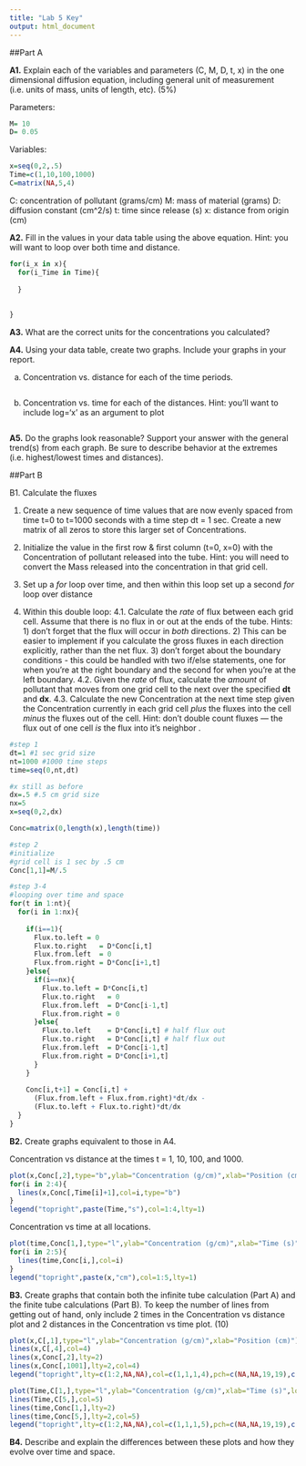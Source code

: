 ```yaml
---
title: "Lab 5 Key"
output: html_document
---
```


##Part A

**A1.** Explain each of the variables and parameters (C, M, D, t, x) in the one dimensional diffusion equation, including general unit of measurement (i.e. units of mass, units of length, etc). (5%)

Parameters:
```r
M= 10 
D= 0.05 
```
Variables: 
```r
x=seq(0,2,.5)
Time=c(1,10,100,1000) 
C=matrix(NA,5,4) 
```

C: concentration of pollutant (grams/cm)
M: mass of material (grams)
D: diffusion constant (cm^2/s)
t: time since release (s)
x: distance from origin (cm)

**A2.** Fill in the values in your data table using the above equation. Hint: you will want to loop over both time and distance.
```r
for(i_x in x){
  for(i_Time in Time){
    
  }
  
  
}


```

**A3.**  What are the correct units for the concentrations you calculated?


**A4.**  Using your data table, create two graphs. Include your graphs in your report.

 a.	Concentration vs. distance for each of the time periods.
 
```r

```
 
 b.	Concentration vs. time for each of the distances. 
	Hint: you’ll want to include log=‘x’ as an argument to plot

```r

```

**A5.**  Do the graphs look reasonable? Support your answer with the general trend(s) from each graph. Be sure to describe behavior at the extremes (i.e. highest/lowest times and distances).


##Part B

B1.  Calculate the fluxes

1.	Create a new sequence of time values that are now evenly spaced from time t=0 to t=1000 seconds with a time step dt = 1 sec. Create a new matrix of all zeros to store this larger set of Concentrations.

2.	Initialize the value in the first row & first column (t=0, x=0) with the Concentration of pollutant released into the tube. Hint: you will need to convert the Mass released into the concentration in that grid cell.

3.	Set up a *for* loop over time, and then within this loop set up a second *for* loop over distance

4.	Within this double loop:
  4.1.	Calculate the *rate* of flux between each grid cell. Assume that there is no flux in or out at the ends of the tube. Hints: 1) don’t forget that the flux will occur in *both* directions. 2) This can be easier to implement if you calculate the gross fluxes in each direction explicitly, rather than the net flux. 3) don't forget about the boundary conditions - this could be handled with two if/else statements, one for when you're at the right boundary and the second for when you're at the left boundary.
  4.2.	Given the *rate* of flux, calculate the *amount* of pollutant that moves from one grid cell to the next over the specified **dt** and **dx**.
  4.3.	Calculate the new Concentration at the next time step given the Concentration currently in each grid cell *plus* the fluxes into the cell *minus* the fluxes out of the cell. Hint: don’t double count fluxes — the flux out of one cell *is* the flux into it’s neighbor .

```r
#step 1
dt=1 #1 sec grid size
nt=1000 #1000 time steps
time=seq(0,nt,dt)

#x still as before
dx=.5 #.5 cm grid size
nx=5
x=seq(0,2,dx)

Conc=matrix(0,length(x),length(time))

#step 2
#initialize
#grid cell is 1 sec by .5 cm
Conc[1,1]=M/.5

#step 3-4
#looping over time and space
for(t in 1:nt){
  for(i in 1:nx){
    
    if(i==1){
      Flux.to.left = 0
      Flux.to.right   = D*Conc[i,t] 
      Flux.from.left  = 0
      Flux.from.right = D*Conc[i+1,t]
    }else{
      if(i==nx){
        Flux.to.left = D*Conc[i,t]
        Flux.to.right   = 0 
        Flux.from.left  = D*Conc[i-1,t]
        Flux.from.right = 0
      }else{
        Flux.to.left    = D*Conc[i,t] # half flux out
        Flux.to.right   = D*Conc[i,t] # half flux out
        Flux.from.left  = D*Conc[i-1,t]
        Flux.from.right = D*Conc[i+1,t]
      }
    }
    
    Conc[i,t+1] = Conc[i,t] + 
      (Flux.from.left + Flux.from.right)*dt/dx -
      (Flux.to.left + Flux.to.right)*dt/dx
  }
}
```

**B2.** Create graphs equivalent to those in A4. 

Concentration vs distance at the times t = 1, 10, 100, and 1000.

```r
plot(x,Conc[,2],type="b",ylab="Concentration (g/cm)",xlab="Position (cm)")
for(i in 2:4){
  lines(x,Conc[,Time[i]+1],col=i,type="b")
}
legend("topright",paste(Time,"s"),col=1:4,lty=1)
```

Concentration vs time at all locations.

```r
plot(time,Conc[1,],type="l",ylab="Concentration (g/cm)",xlab="Time (s)",ylim=c(0,20),log="x")
for(i in 2:5){
  lines(time,Conc[i,],col=i)
}
legend("topright",paste(x,"cm"),col=1:5,lty=1)
```

**B3.** Create graphs that contain both the infinite tube calculation (Part A) and the finite tube calculations (Part B). To keep the number of lines from getting out of hand, only include 2 times in the Concentration vs distance plot and 2 distances in the Concentration vs time plot. (10)
```r
plot(x,C[,1],type="l",ylab="Concentration (g/cm)",xlab="Position (cm)")
lines(x,C[,4],col=4)
lines(x,Conc[,2],lty=2)
lines(x,Conc[,1001],lty=2,col=4)
legend("topright",lty=c(1:2,NA,NA),col=c(1,1,1,4),pch=c(NA,NA,19,19),c("Infinite","Finite","10 s","1000 s"))

plot(Time,C[1,],type="l",ylab="Concentration (g/cm)",xlab="Time (s)",log="x")
lines(Time,C[5,],col=5)
lines(time,Conc[1,],lty=2)
lines(time,Conc[5,],lty=2,col=5)
legend("topright",lty=c(1:2,NA,NA),col=c(1,1,1,5),pch=c(NA,NA,19,19),c("Infinite","Finite","0 cm","2 cm"))

```

**B4.** Describe and explain the differences between these plots and how they evolve over time and space.
